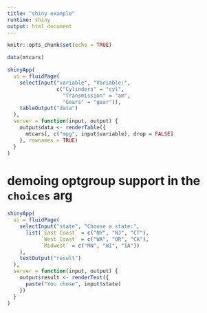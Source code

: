 ```yaml
---
title: "shiny example"
runtime: shiny
output: html_document
---
```


```r
knitr::opts_chunk$set(echo = TRUE)
```


```r
data(mtcars)
```


```r
shinyApp(
  ui = fluidPage(
    selectInput("variable", "Variable:",
                c("Cylinders" = "cyl",
                  "Transmission" = "am",
                  "Gears" = "gear")),
    tableOutput("data")
  ),
  server = function(input, output) {
    output$data <- renderTable({
      mtcars[, c("mpg", input$variable), drop = FALSE]
    }, rownames = TRUE)
  }
)
```


# demoing optgroup support in the `choices` arg
```r
shinyApp(
  ui = fluidPage(
    selectInput("state", "Choose a state:",
      list(`East Coast` = c("NY", "NJ", "CT"),
           `West Coast` = c("WA", "OR", "CA"),
           `Midwest` = c("MN", "WI", "IA"))
    ),
    textOutput("result")
  ),
  server = function(input, output) {
    output$result <- renderText({
      paste("You chose", input$state)
    })
  }
)
```
